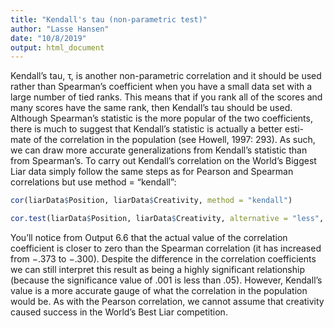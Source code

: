 ```yaml
---
title: "Kendall's tau (non-parametric test)"
author: "Lasse Hansen"
date: "10/8/2019"
output: html_document
---
```


Kendall’s tau, τ, is another non-parametric correlation and it should be used rather than Spearman’s coefficient when you have a small data set with a large number of tied ranks. This means that if you rank all of the scores and many scores have the same rank, then Kendall’s tau should be used. Although Spearman’s statistic is the more popular of the two coefficients, there is much to suggest that Kendall’s statistic is actually a better esti- mate of the correlation in the population (see Howell, 1997: 293). As such, we can draw more accurate generalizations from Kendall’s statistic than from Spearman’s. To carry out Kendall’s correlation on the World’s Biggest Liar data simply follow the same steps as for Pearson and Spearman correlations but use method = “kendall”:

```r
cor(liarData$Position, liarData$Creativity, method = "kendall")
```
```r
cor.test(liarData$Position, liarData$Creativity, alternative = "less", method = "kendall")
```

You’ll notice from Output 6.6 that the actual value of the correlation coefficient is closer to zero than the Spearman correlation (it has increased from −.373 to −.300). Despite the difference in the correlation coefficients we can still interpret this result as being a highly significant relationship (because the significance value of .001 is less than .05). However, Kendall’s value is a more accurate gauge of what the correlation in the population would be. As with the Pearson correlation, we cannot assume that creativity caused success in the World’s Best Liar competition.